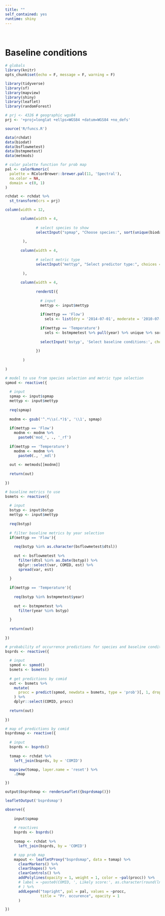 ```yaml
---
title: ""
self_contained: yes
runtime: shiny
---
```


<br>

# Baseline conditions {.tabset}

```r
# globals
library(knitr)
opts_chunk$set(echo = F, message = F, warning = F)

library(tidyverse)
library(sf)
library(mapview)
library(shiny)
library(leaflet)
library(randomForest)

# prj <- 4326 # geographic wgs84
prj <- '+proj=longlat +ellps=WGS84 +datum=WGS84 +no_defs'

source('R/funcs.R')

data(rchdat)
data(biodat)
data(bsflowmetest)
data(bstmpmetest)
data(metmods)

# color palette function for prob map
pal <- colorNumeric(
  palette = RColorBrewer::brewer.pal(11, 'Spectral'),
  na.color = NA,
  domain = c(0, 1)
)

rchdat <- rchdat %>% 
  st_transform(crs = prj)
```

```r
column(width = 12,

       column(width = 4, 
              
              # select species to show
              selectInput("spmap", "Choose species:", sort(unique(biodat$name)))
                
        ), 
       
       column(width = 4,
              
              # select metric type
              selectInput("mettyp", "Select predictor type:", choices = c('Flow', 'Temperature'))
       
        ),
       
       column(width = 4, 
              
              renderUI({
                
                # input
                mettyp <- input$mettyp
                
                if(mettyp == 'Flow')
                  sels <- list(dry = '2014-07-01', moderate = '2010-07-01', wet = '1993-07-01')
                
                if(mettyp == 'Temperature')
                  sels <- bstmpmetest %>% pull(year) %>% unique %>% sort
                
                selectInput('bstyp', 'Select baseline conditions:', choices = sels)
                
              })
              
        )
       
)
```

```r
# model to use from species selection and metric type selection
spmod <- reactive({
  
  # input
  spmap <- input$spmap
  mettyp <- input$mettyp
  
  req(spmap)
  
  modnm <- gsub('^.*\\s(.*)$', '\\1', spmap)
  
  if(mettyp == 'Flow')
    modnm <- modnm %>% 
      paste0('mod_', ., '_rf')
  
  if(mettyp == 'Temperature')
    modnm <- modnm %>% 
      paste0(., '_mdl')
    
  out <- metmods[[modnm]]
  
  return(out)
  
})

# baseline metrics to use
bsmets <- reactive({
  
  # input
  bstyp <- input$bstyp
  mettyp <- input$mettyp
  
  req(bstyp)
  
  # filter baseline metrics by year selection
  if(mettyp == 'Flow'){
    
    req(bstyp %in% as.character(bsflowmetest$dtsl))
    
    out <- bsflowmetest %>% 
      filter(dtsl %in% as.Date(bstyp)) %>% 
      dplyr::select(var, COMID, est) %>% 
      spread(var, est)
    
  }
  
  if(mettyp == 'Temperature'){
    
    req(bstyp %in% bstmpmetest$year)
    
    out <- bstmpmetest %>% 
      filter(year %in% bstyp)
    
  }
  
  return(out)
  
})

# probability of occurrence predictions for species and baseline condition
bsprds <- reactive({
  
  # input
  spmod <- spmod()
  bsmets <- bsmets()
  
  # get predictions by comid
  out <- bsmets %>% 
    mutate(
      procc = predict(spmod, newdata = bsmets, type = 'prob')[, 1, drop = T]
    ) %>% 
    dplyr::select(COMID, procc)
  
  return(out)
  
})

# map of predictions by comid 
bsprdsmap <- reactive({
  
  # input
  bsprds <- bsprds()
  
  tomap <- rchdat %>% 
    left_join(bsprds, by = 'COMID')

  mapview(tomap, layer.name = 'reset') %>% 
    .@map

})
```

```r
output$bsprdsmap <- renderLeaflet({bsprdsmap()})
```
```r
leafletOutput('bsprdsmap')

observe({
    
    input$spmap
    
    # reactives
    bsprds <- bsprds()
  
    tomap <- rchdat %>% 
      left_join(bsprds, by = 'COMID')

    # spp prob map
    mapout <- leafletProxy("bsprdsmap", data = tomap) %>%
      clearMarkers() %>%
      clearShapes() %>%
      clearControls() %>%
      addPolylines(opacity = 1, weight = 1, color = ~pal(procc)) %>% 
      # label = ~paste0(COMID, ', Likely score:', as.character(round(lns, 2)))
      # ) %>%
      addLegend("topright", pal = pal, values = ~procc,
                title = "Pr. occurence", opacity = 1
      )

})
  
```



